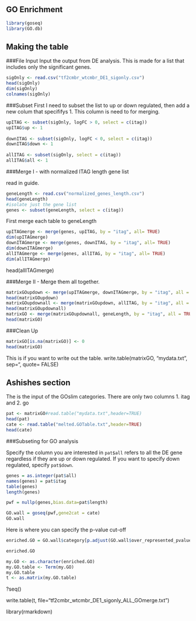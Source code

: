 GO Enrichment
-------------

```r
library(goseq)
library(GO.db)
```

Making the table
-----------------

###File Input
Input the output from DE analysis.  This is made for a list that includes only the significant genes.  

```r
sigOnly <- read.csv("tf2cmbr_wtcmbr_DE1_sigonly.csv")
head(sigOnly)
dim(sigOnly)
colnames(sigOnly)
```

###Subset 
First I need to subset the list to up or down regulated, then add a new colum that specififys 1.  This column is need to for merging. 

```r
upITAG <- subset(sigOnly, logFC > 0, select = c(itag))
upITAG$up <- 1 
    
downITAG <- subset(sigOnly, logFC < 0, select = c(itag))
downITAG$down <- 1 
  
allITAG <- subset(sigOnly, select = c(itag))
allITAG$all <- 1
```

###Merge I - with normalized ITAG length gene list

read in guide. 
```r
geneLength <- read.csv("normalized_genes_length.csv")
head(geneLength)
#isolate just the gene list
genes <- subset(geneLength, select = c(itag))
```

First merge each table to geneLength
```r
upITAGmerge <- merge(genes, upITAG, by = "itag", all= TRUE)
dim(upITAGmerge)
downITAGmerge <- merge(genes, downITAG, by = "itag", all= TRUE)
dim(downITAGmerge)
allITAGmerge <- merge(genes, allITAG, by = "itag", all= TRUE)
dim(allITAGmerge)
```

head(allITAGmerge)

###Merge II - Merge them all together.

```r
matrixGOupdown <- merge(upITAGmerge, downITAGmerge, by = "itag", all = TRUE)
head(matrixGOupdown)
matrixGOupdownall <- merge(matrixGOupdown, allITAG, by = "itag", all = TRUE)
head(matrixGOupdownall)
matrixGO <- merge(matrixGOupdownall, geneLength, by = "itag", all = TRUE)
head(matrixGO)
```

###Clean Up
```r
matrixGO[is.na(matrixGO)] <- 0
head(matrixGO)
```

This is if you want to write out the table. 
write.table(matrixGO, "mydata.txt", sep="\t", quote= FALSE)

Ashishes section
-----------------

The is the input of the GOslim categories.  There are only two columns 1. itag and 2. go

```r
pat <- matrixGO#read.table("mydata.txt",header=TRUE)
head(pat)
cate <- read.table("melted.GOTable.txt",header=TRUE)
head(cate)
```

###Subseting for GO analysis

Specify the column you are interested in `pat$all` refers to all the DE gene regardless if they are up or down regulated. If you want to specify down regulated, specify `pat$down`.

```r
genes = as.integer(pat$all)
names(genes) = pat$itag
table(genes)
length(genes)

pwf = nullp(genes,bias.data=pat$length)

GO.wall = goseq(pwf,gene2cat = cate)
GO.wall
```

Here is where you can specify the p-value cut-off

```r
enriched.GO = GO.wall$category[p.adjust(GO.wall$over_represented_pvalue, method = "BH") < 0.05]

enriched.GO

my.GO <- as.character(enriched.GO)
my.GO.table <- Term(my.GO)
my.GO.table
t <- as.matrix(my.GO.table)
```

?seq()

write.table(t, file="tf2cmbr_wtcmbr_DE1_sigonly_ALL_GOmerge.txt")

library(rmarkdown)
